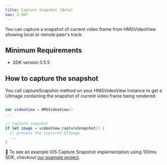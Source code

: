 ```yaml
---
title: Capture Snapshot (Beta)
nav: 3.987
---
```


You can capture a snapshot of current video frame from HMSVideoView showing local or remote peer's track.

## Minimum Requirements

-   SDK version 0.5.5

## How to capture the snapshot

You call captureSnapshot method on your HMSVideoView instance to get a UIImage containing the snapshot of current video frame being rendered:

```swift

var videoView = HMSVideoView()
...

// Capture snapshot
if let image = videoView.captureSnapshot() {
  // process the captured UIImage
  ...
}
  ```

👀 To see an example iOS Capture Snapshot implementation using 100ms SDK, checkout [our example project](https://github.com/100mslive/100ms-ios-sdk/tree/main/Example).
